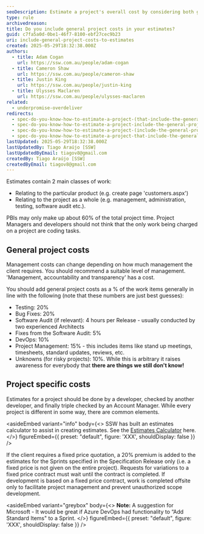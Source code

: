 ```yaml
---
seoDescription: Estimate a project's overall cost by considering both general project costs and specific project costs.
type: rule
archivedreason:
title: Do you include general project costs in your estimates?
guid: c7fa5a0d-0be1-46f7-8100-ebf27cec9b23
uri: include-general-project-costs-to-estimates
created: 2025-05-29T18:32:38.000Z
authors:
  - title: Adam Cogan
    url: https://ssw.com.au/people/adam-cogan
  - title: Cameron Shaw
    url: https://ssw.com.au/people/cameron-shaw
  - title: Justin King
    url: https://ssw.com.au/people/justin-king
  - title: Ulysses Maclaren
    url: https://ssw.com.au/people/ulysses-maclaren
related:
  - underpromise-overdeliver
redirects:
  - spec-do-you-know-how-to-estimate-a-project-(that-include-the-general-project-costs)
  - spec-do-you-know-how-to-estimate-a-project-include-the-general-project-costs
  - spec-do-you-know-how-to-estimate-a-project-(include-the-general-project-costs)
  - spec-do-you-know-how-to-estimate-a-project-that-include-the-general-project-costs
lastUpdated: 2025-05-29T18:32:38.000Z
lastUpdatedBy: Tiago Araújo [SSW]
lastUpdatedByEmail: tiagov8@gmail.com
createdBy: Tiago Araújo [SSW]
createdByEmail: tiagov8@gmail.com
---
```


Estimates contain 2 main classes of work:

* Relating to the particular product (e.g. create page 'customers.aspx')
* Relating to the project as a whole (e.g. management, administration, testing, software audit etc.).

PBIs may only make up about 60% of the total project time. Project Managers and developers should not think that the only work being charged on a project are coding tasks.
## General project costs

Management costs can change depending on how much management the client requires. You should recommend a suitable level of management. 'Management, accountability and transparency' has a cost.

You should add general project costs as a % of the work items generally in line with the following (note that these numbers are just best guesses):

* Testing: 20%
* Bug Fixes: 20%
* Software Audit (if relevant): 4 hours per Release - usually conducted by two experienced Architects
* Fixes from the Software Audit: 5%
* DevOps: 10%
* Project Management: 15% - this includes items like stand up meetings, timesheets, standard updates, reviews, etc.
* Unknowns (for risky projects): 10%. While this is arbitrary it raises awareness for everybody that **there are things we still don't know!**

## Project specific costs

Estimates for a project should be done by a developer, checked by another developer, and finally triple checked by an Account Manager. While every project is different in some way, there are common elements.

<asideEmbed
  variant="info"
  body={<>
    SSW has built an estimates calculator to assist in creating estimates. See the [Estimates Calculator](https://github.com/SSWConsulting/SSW.Rules.Content/raw/main/rules/spec-do-you-know-how-to-estimate-a-project-that-include-the-general-project-costs/4.%20Estimates%20Calculator.xlsx) here.
  </>}
  figureEmbed={{
    preset: "default",
    figure: 'XXX',
    shouldDisplay: false
  }}
/>

If the client requires a fixed price quotation, a 20% premium is added to the estimates for the Sprints specified in the Specification Release only (i.e. a fixed price is not given on the entire project). Requests for variations to a fixed price contract must wait until the contract is completed. If development is based on a fixed price contract, work is completed offsite only to facilitate project management and prevent unauthorized scope development.

<asideEmbed
  variant="greybox"
  body={<>
    **Note:** A suggestion for Microsoft - It would be great if Azure DevOps had functionality to “Add Standard Items" to a Sprint.
  </>}
  figureEmbed={{
    preset: "default",
    figure: 'XXX',
    shouldDisplay: false
  }}
/>
